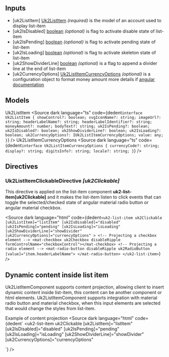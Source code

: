 <!-- Custom-MDX-Documentation.mdx -->

## Inputs
<ul>
  <li>
    [uk2ListItem] <u>Uk2ListItem</u> <i>(required)</i> is the model of an account used to display list-item
  </li>
  <li>
    [uk2IsDisabled] <u>boolean</u> <i>(optional)</i> is flag to activate disable state of list-item
  </li>
  <li>
    [uk2IsPending] <u>boolean</u> <i>(optional)</i> is flag to activate pending state of list-item
  </li>
  <li>
    [uk2IsLoading] <u>boolean</u> <i>(optional)</i> is flag to activate skeleton state of list-item
  </li>
  <li>
    [uk2ShowDividerLine] <u>boolean</u> <i>(optional)</i> is a flag to append a divider line at the end of list-item
  </li>
  <li>
    [uk2CurrencyOptions] <u>Uk2ListItemCurrencyOptions</u> <i>(optional)</i> is a configuration object to format money amount more details if <a href="https://angular.io/api/common/CurrencyPipe" target="_blank">angular documentation</a>
  </li>
</ul>

## Models

Uk2ListItem
<Source
  dark
  language="ts"
  code={dedent`
    interface Uk2ListItem {
      showControl?: boolean;
      svgIconName?: string;
      imageUrl?: string;
      headerLabelName?: string;
      headerLabelIdentifier?: string;
      moneyAmount?: number;
      bodyText?: string;
      uk2IsPending?: boolean;
      uk2IsDisabled?: boolean;
      uk2ShowDividerLine?: boolean;
      uk2IsLoading?: boolean;
      uk2CurrencyOptions?: IUk2ListItemCurrencyOptions;
      value: any;
    }
  `}
/>
Uk2ListItemCurrencyOptions
<Source
  dark
  language="ts"
  code={dedent`
    interface Uk2ListItemCurrencyOptions {
      currencyCode?: string;
      display?: string;
      digitsInfo?: string;
      locale?: string;
    }
  `}
/>

## Directives
### Uk2ListItemClickableDirective <i>[uk2Clickable]</i>
This directive is applied on the list-item component <b>uk2-list-item[uk2Clickable]</b> and it makes the list-item listen to click events that can toggle the selected/checked state of angular material radio button or angular material checkbox.

<Source
  dark
  language="html"
  code={dedent`
  <uk2-list-item
      uk2Clickable
      [uk2ListItem]="listItem"
      [uk2IsDisabled]="disabled"
      [uk2IsPending]="pending"
      [uk2IsLoading]="isLoading"
      [uk2ShowDividerLine]="showDivider"
      [uk2CurrencyOptions]="currencyOptions"
    >
    <!-- Projecting a checkbox element -->
    <mat-checkbox uk2Checkbox disableRipple formControlName="checkboxControl"></mat-checkbox>
    <!-- Projecting a radio element -->
    <mat-radio-button disableRipple uk2RadioButton [value]="item.headerLabelName"> </mat-radio-button>
  </uk2-list-item>
  `}
/>

## Dynamic content inside list item
<p>
  Uk2ListItemComponent supports content projection, allowing client to insert dynamic content inside list-item, this content can be another component or html elements. Uk2ListItemComponent supports integration with material radio button and material checkbox, when this input elements are selected that would change the styles from list-item.
</p>

Example of content projection
<Source
  dark
  language="html"
  code={dedent`
<uk2-list-item
    uk2Clickable
    [uk2ListItem]="listItem"
    [uk2IsDisabled]="disabled"
    [uk2IsPending]="pending"
    [uk2IsLoading]="isLoading"
    [uk2ShowDividerLine]="showDivider"
    [uk2CurrencyOptions]="currencyOptions"
  >
  <!-- Dynamic content -->
  <mat-icon svgIcon="uk2-chevron-right"></mat-icon>
</uk2-list-item>
`}
/>
